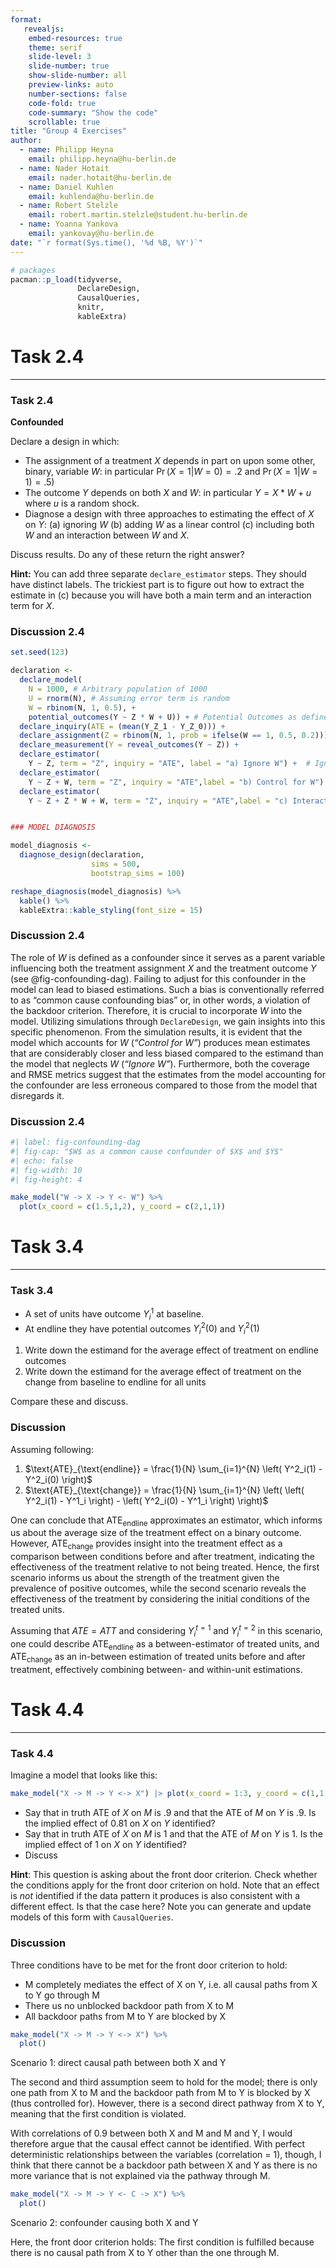 ```yaml
---
format: 
   revealjs:
    embed-resources: true
    theme: serif
    slide-level: 3
    slide-number: true
    show-slide-number: all
    preview-links: auto
    number-sections: false
    code-fold: true
    code-summary: "Show the code"
    scrollable: true
title: "Group 4 Exercises"
author:
  - name: Philipp Heyna
    email: philipp.heyna@hu-berlin.de
  - name: Nader Hotait
    email: nader.hotait@hu-berlin.de
  - name: Daniel Kuhlen
    email: kuhlenda@hu-berlin.de
  - name: Robert Stelzle
    email: robert.martin.stelzle@student.hu-berlin.de
  - name: Yoanna Yankova
    email: yankovay@hu-berlin.de
date: "`r format(Sys.time(), '%d %B, %Y')`"
---
```


```r
# packages
pacman::p_load(tidyverse,
               DeclareDesign,
               CausalQueries,
               knitr,
               kableExtra)
```

# Task 2.4

---

::: {.callout-note icon=false collapse="true"}

### Task 2.4

**Confounded**

Declare a design in which:

* The assignment of a  treatment $X$ depends in part on upon some other, binary, variable $W$: in particular  $\Pr(X=1|W=0) = .2$ and $\Pr(X=1|W=1) = .5$)
* The outcome $Y$ depends on both $X$ and $W$: in particular $Y = X*W + u$ where $u$ is a random shock.
* Diagnose a design with three approaches to estimating the effect of $X$ on $Y$: (a) ignoring $W$ (b) adding $W$ as a linear control (c) including both $W$  and an interaction between $W$ and $X$. 

Discuss results. Do any of these return the right answer?

**Hint:** You can add three separate `declare_estimator` steps. They should have distinct labels. The trickiest part is to figure out how to extract the estimate in (c) because you will have both a main term and an interaction term for $X$.

:::


### Discussion 2.4

```r

set.seed(123)

declaration <- 
  declare_model(
    N = 1000, # Arbitrary population of 1000
    U = rnorm(N), # Assuming error term is random
    W = rbinom(N, 1, 0.5), +
    potential_outcomes(Y ~ Z * W + U)) + # Potential Outcomes as defined in task
  declare_inquiry(ATE = (mean(Y_Z_1 - Y_Z_0))) + 
  declare_assignment(Z = rbinom(N, 1, prob = ifelse(W == 1, 0.5, 0.2))) + # Assignment conditional on W 
  declare_measurement(Y = reveal_outcomes(Y ~ Z)) +
  declare_estimator(
    Y ~ Z, term = "Z", inquiry = "ATE", label = "a) Ignore W") +  # Ignoring W
  declare_estimator(
    Y ~ Z + W, term = "Z", inquiry = "ATE",label = "b) Control for W") + # Controlling for W
  declare_estimator(
    Y ~ Z + Z * W + W, term = "Z", inquiry = "ATE",label = "c) Interaction") # Interaction


### MODEL DIAGNOSIS

model_diagnosis <-
  diagnose_design(declaration,
                  sims = 500,
                  bootstrap_sims = 100)

reshape_diagnosis(model_diagnosis) %>%
  kable() %>%
  kableExtra::kable_styling(font_size = 15)
```

### Discussion 2.4
The role of $W$ is defined as a confounder since it serves as a parent variable influencing both the treatment assignment $X$ and the treatment outcome $Y$ (see @fig-confounding-dag). Failing to adjust for this confounder in the model can lead to biased estimations. Such a bias is conventionally referred to as "common cause confounding bias" or, in other words, a violation of the backdoor criterion. Therefore, it is crucial to incorporate $W$ into the model. Utilizing simulations through `DeclareDesign`, we gain insights into this specific phenomenon. From the simulation results, it is evident that the model which accounts for $W$ (*"Control for W"*) produces mean estimates that are considerably closer and less biased compared to the estimand than the model that neglects $W$ (*"Ignore W"*). Furthermore, both the coverage and RMSE metrics suggest that the estimates from the model accounting for the confounder are less erroneous compared to those from the model that disregards it.

### Discussion 2.4

```r
#| label: fig-confounding-dag
#| fig-cap: "$W$ as a common cause confounder of $X$ and $Y$"
#| echo: false
#| fig-width: 10
#| fig-height: 4

make_model("W -> X -> Y <- W") %>%
  plot(x_coord = c(1.5,1,2), y_coord = c(2,1,1))
```

# Task 3.4

---

::: {.callout-note icon=false collapse="true"}

### Task 3.4
* A set of units have outcome $Y^1_i$ at baseline.
* At endline they have potential outcomes $Y^2_i(0)$ and  $Y^2_i(1)$


1. Write down the estimand for the average effect of treatment on endline outcomes
2. Write down the estimand for the average effect of treatment on the change from baseline to endline for all units

Compare these and discuss.
:::


### Discussion

Assuming following:

1. $\text{ATE}_{\text{endline}} = \frac{1}{N} \sum_{i=1}^{N} \left( Y^2_i(1) - Y^2_i(0) \right)$
2. $\text{ATE}_{\text{change}} = \frac{1}{N} \sum_{i=1}^{N} \left( \left( Y^2_i(1) - Y^1_i \right) - \left( Y^2_i(0) - Y^1_i \right) \right)$

One can conclude that $\text{ATE}_{\text{endline}}$ approximates an estimator, which informs us about the average size of the treatment effect on a binary outcome. However, $\text{ATE}_{\text{change}}$ provides insight into the treatment effect as a comparison between conditions before and after treatment, indicating the effectiveness of the treatment relative to not being treated. Hence, the first scenario informs us about the strength of the treatment given the prevalence of positive outcomes, while the second scenario reveals the effectiveness of the treatment by considering the initial conditions of the treated units.

Assuming that $ATE = ATT$ and considering  $Y^{t=1}_i$ and $Y^{t=2}_i$ in this scenario, one could describe $\text{ATE}_{\text{endline}}$ as a between-estimator of treated units, and $\text{ATE}_{\text{change}}$ as an in-between estimation of treated units before and after treatment, effectively combining between- and within-unit estimations.

# Task 4.4

---

::: {.callout-note icon=false collapse="true"}

### Task 4.4

Imagine a model that looks like this:

```r
make_model("X -> M -> Y <-> X") |> plot(x_coord = 1:3, y_coord = c(1,1,1))
```

* Say that in truth  ATE of  $X$ on $M$ is .9 and that the ATE of  $M$ on $Y$ is .9. Is the implied effect of 0.81 on $X$ on $Y$ identified?   
* Say that in truth  ATE of  $X$ on $M$ is 1 and that the ATE of  $M$ on $Y$ is 1. Is the implied effect of 1 on $X$ on $Y$ identified?   
* Discuss 

**Hint**: This question is asking about the front door criterion. Check whether the conditions apply for the front door criterion on hold. Note that an effect is *not* identified if the data pattern it produces is also consistent with a different effect. Is that the case here? Note you can generate and update models of this form with `CausalQueries`.
:::

### Discussion

Three conditions have to be met for the front door criterion to hold:

* M completely mediates the effect of X on Y, i.e. all causal paths from X to Y go through M
* There us no unblocked backdoor path from X to M
* All backdoor paths from M to Y are blocked by X

```r
make_model("X -> M -> Y <-> X") %>%
  plot()
```

Scenario 1: direct causal path between both X and Y

The second and third assumption seem to hold for the model; there is only one path from X to M and the backdoor path from M to Y is blocked by X (thus controlled for). However, there is a second direct pathway from X to Y, meaning that the first condition is violated. 

With correlations of 0.9 between both X and M and M and Y, I would therefore argue that the causal effect cannot be identified. With perfect deterministic relationships between the variables (correlation = 1), though, I think that there cannot be a backdoor path between X and Y as there is no more variance that is not explained via the pathway through M.

```r
make_model("X -> M -> Y <- C -> X") %>%
  plot()
```

Scenario 2: confounder causing both X and Y

Here, the front door criterion holds: The first condition is fulfilled because there is no causal path from X to Y other than the one through M.


